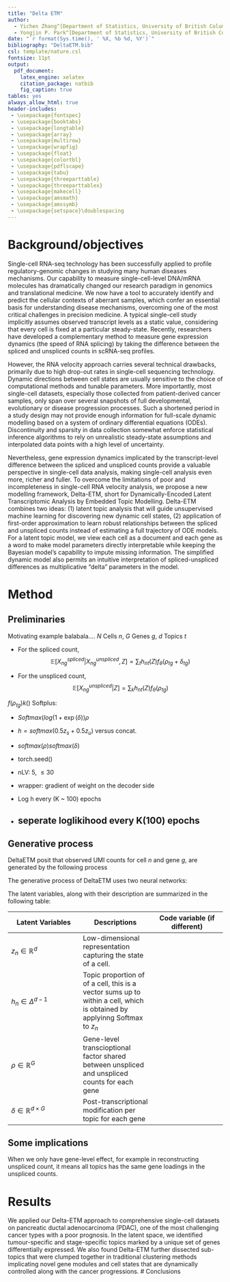 ```yaml
---
title: "Delta ETM"
author: 
  - Yichen Zhang^[Department of Statistics, University of British Columbia, yichen.zhang@stat.ubc.ca]
  - Yongjin P. Park^[Department of Statistics, University of British Columbia, ypp@stat.ubc.ca]
date: "`r format(Sys.time(), ' %X, %b %d, %Y')`"
bibliography: "DeltaETM.bib"
csl: template/nature.csl
fontsize: 11pt
output:
  pdf_document:
    latex_engine: xelatex
    citation_package: natbib
    fig_caption: true
tables: yes
always_allow_html: true
header-includes:
 - \usepackage{fontspec}
 - \usepackage{booktabs}
 - \usepackage{longtable}
 - \usepackage{array}
 - \usepackage{multirow}
 - \usepackage{wrapfig}
 - \usepackage{float}
 - \usepackage{colortbl}
 - \usepackage{pdflscape}
 - \usepackage{tabu}
 - \usepackage{threeparttable}
 - \usepackage{threeparttablex}
 - \usepackage{makecell}
 - \usepackage{amsmath}
 - \usepackage{amssymb}
 - \usepackage{setspace}\doublespacing
---
```


# Background/objectives

Single-cell RNA-seq technology has been successfully applied to profile regulatory-genomic changes in studying many human diseases mechanisms. Our capability to measure single-cell-level DNA/mRNA molecules has dramatically changed our research paradigm in genomics and translational medicine. We now have a tool to accurately identify and predict the cellular contexts of aberrant samples, which confer an essential basis for understanding disease mechanisms, overcoming one of the most critical challenges in precision medicine. A typical single-cell study implicitly assumes observed transcript levels as a static value, considering that every cell is fixed at a particular steady-state. Recently, researchers have developed a complementary method to measure gene expression dynamics (the speed of RNA splicing) by taking the difference between the spliced and unspliced counts in scRNA-seq profiles.

However, the RNA velocity approach carries several technical drawbacks, primarily due to high drop-out rates in single-cell sequencing technology. Dynamic directions between cell states are usually sensitive to the choice of computational methods and tunable parameters. More importantly, most single-cell datasets, especially those collected from patient-derived cancer samples, only span over several snapshots of full developmental, evolutionary or disease progression processes. Such a shortened period in a study design may not provide enough information for full-scale dynamic modelling based on a system of ordinary differential equations (ODEs). Discontinuity and sparsity in data collection somewhat enforce statistical inference algorithms to rely on unrealistic steady-state assumptions and interpolated data points with a high level of uncertainty.

Nevertheless, gene expression dynamics implicated by the transcript-level difference between the spliced and unspliced counts provide a valuable perspective in single-cell data analysis, making single-cell analysis even more, richer and fuller. To overcome the limitations of poor and incompleteness in single-cell RNA velocity analysis, we propose a new modelling framework, Delta-ETM, short for Dynamically-Encoded Latent Transcriptomic Analysis by Embedded Topic Modelling. Delta-ETM combines two ideas: (1) latent topic analysis that will guide unsupervised machine learning for discovering new dynamic cell states, (2) application of first-order approximation to learn robust relationships between the spliced and unspliced counts instead of estimating a full trajectory of ODE models. For a latent topic model, we view each cell as a document and each gene as a word to make model parameters directly interpretable while keeping the Bayesian model's capability to impute missing information. The simplified dynamic model also permits an intuitive interpretation of spliced-unspliced differences as multiplicative "delta" parameters in the model.

# Method

## Preliminaries

Motivating example balabala.... $N$ Cells $n$, $G$ Genes $g$, $d$ Topics $t$

-   For the spliced count, $$\mathbb{E}\left[X_{ng}^{spliced}|X_{ng}^{unspliced}, Z\right] = \sum_{t}h_{nt}\left(Z\right)f_{\theta}\left(\rho_{tg} +\delta_{tg} \right)$$

-   For the unspliced count, $$\mathbb{E}\left[X_{ng}^{unspliced}|Z\right] = \sum_{k}h_{nt}\left(Z\right)f_{\theta}\left(\rho_{tg}\right)$$

$f(\rho_{tg})k()$ Softplus:

-   $Softmax(log(1+\exp(\delta))\rho$

-   $h = softmax(0.5 z_s + 0.5 z_u)$ versus concat.

-   $softmax(\rho) softmax(\delta)$

-   torch.seed()

-   nLV: 5, $\leq 30$

-   wrapper: gradient of weight on the decoder side

-   Log h every (K \~ 100) epochs

-   

    ## seperate loglikihood every K(100) epochs

## Generative process

DeltaETM posit that observed UMI counts for cell $n$ and gene $g$, are generated by the following process

```{=tex}
\begin{align}
z_{n} & \sim \operatorname{Normal}(0, I) \\
h_{n} & \sim \operatorname{Softmax }\left(z_{n}\right) \\
\rho_{g}  &\text{\quad Gene-level transcioptional parameter }\\
\delta_{t g} &\text{\quad Gene-by-topic post-transcriptional modification }\\
x_{n g} & \sim \text { ObservationModel }\left(h_{n}, \rho_{g}, \delta_{tg}\right)
\end{align}
```
The generative process of DeltaETM uses two neural networks:

```{=tex}
\begin{align}
&w_{tg} = \rho_{g} + \delta_{tg} \\
&f_{\theta}\left(\rho, \delta\right) =  \sigma(\rho_{g} + \delta_{tg})_{t} = \frac{e^{w_{t}}}{\sum_{g=1}^{G} e^{w_{tg}}} \\
&f_{w}\left(z_{n}\right): \mathbb{R}^{d} \rightarrow \mathbb{R}^{g} \\
&f_{h}\left(z_{n}\right): \mathbb{R}^{d}  \rightarrow(0,1)^{T}\\
\end{align}
```
The latent variables, along with their description are summarized in the following table:

| Latent Variables                    | Descriptions                                                                                                                                 | Code variable (if different) |
|------------------------|------------------------|------------------------|
| $z_{n} \in \mathbb{R}^{d}$          | Low-dimensional representation capturing the state of a cell.                                                                                |                              |
| $h_{n} \in \Delta^{d-1}$            | Topic proportion of of a cell, this is a vector sums up to within a cell, which is obtained by applyinng $\operatorname{Softmax}$ to $z_{n}$ |                              |
| $\rho \in \mathbb{R}^{G}$           | Gene-level transcioptional factor shared between unspliced and unspliced counts for each gene                                                |                              |
| $\delta \in \mathbb{R}^{d\times G}$ | Post-transcriptional modification per topic for each gene                                                                                    |                              |
## Some implications

When we only have gene-level effect, for example in reconstructing unspliced count, it means all topics has the same gene loadings in the unspliced counts.

# Results 

We applied our Delta-ETM approach to comprehensive single-cell datasets on pancreatic ductal adenocarcinoma (PDAC), one of the most challenging cancer types with a poor prognosis. In the latent space, we identified tumour-specific and stage-specific topics marked by a unique set of genes differentially expressed. We also found Delta-ETM further dissected sub-topics that were clumped together in traditional clustering methods implicating novel gene modules and cell states that are dynamically controlled along with the cancer progressions. \# Conclusions
